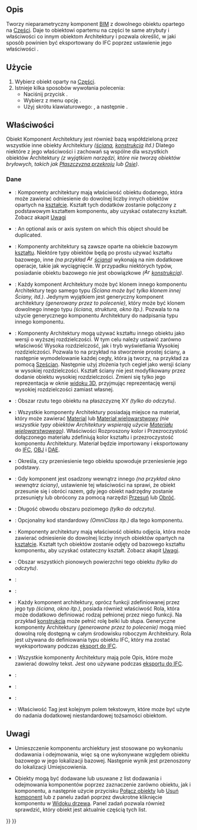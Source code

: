 <languages/>

{{Docnav/pl
|[[BIM_Library/pl|Biblioteka BIM]]
|[[Arch_Reference/pl|Odniesienie]]
|[[BIM_Workbench/pl|środowisko pracy BIM]]
|IconL=BIM_Library.svg
|IconR=Arch_Reference.svg
|IconC=Workbench_BIM.svg
}}

{{GuiCommand/pl
|Name=Arch Component
|Name/pl=Architektura: Komponent‎‏‎
|MenuLocation=3D/BIM → Narzędzia ogólne 3D → Komponent‎‏‎
|Workbenches=[[BIM_Workbench/pl|BIM]]
|Shortcut={{KEY|C}} {{KEY|M}}
}}

<span id="Description"></span>
==Opis==

Tworzy nieparametryczny komponent [[BIM_Workbench/pl|BIM]] z dowolnego obiektu opartego na [[Part_Workbench/pl|Części]]. Daje to obiektowi opartemu na części te same atrybuty i właściwości co innym obiektom Architektury i pozwala określić, w jaki sposób powinien być eksportowany do IFC poprzez ustawienie jego właściwości {{PropertyData|Typ IFC}}.

<span id="Usage"></span>
==Użycie==

# Wybierz obiekt oparty na [[Part_Workbench/pl|Części]].
# Istnieje kilka sposobów wywołania polecenia:
#* Naciśnij przycisk {{Button|[[Image:Arch_Component.svg|16px]] Komponent}}.
#* Wybierz z menu opcję {{MenuCommand|3D/BIM → Narzędzia ogólne 3D → [[Image:Arch_Component.svg|16px]] Komponent}}.
#* Użyj skrótu klawiaturowego: {{KEY|C}}, a następnie {{KEY|M}}.

<span id="Properties"></span>
==Właściwości==

<div class="mw-translate-fuzzy">
Obiekt Komponent Architektury jest również bazą współdzieloną przez wszystkie inne obiekty Architektury ''([[Arch_Wall/pl|ściana]], [[Arch_Structure/pl|konstrukcja]] itd.)'' Dlatego niektóre z jego właściwości i zachowań są wspólne dla wszystkich obiektów Architektury ''(z wyjątkiem narzędzi, które nie tworzą obiektów bryłowych, takich jak [[Arch_SectionPlane/pl|Płaszczyzna przekroju]] lub [[Arch_Axis/pl|Osie]])''.
</div>

<span id="Data"></span>
===Dane===

{{TitleProperty|Komponent}}

* {{PropertyData|Dodatki|LinkList}}: Komponenty architektury mają właściwość obiektu dodanego, która może zawierać odniesienie do dowolnej liczby innych obiektów opartych na [[Part_Workbench/pl|kształcie]]. Kształt tych dodatków zostanie połączony z podstawowym kształtem komponentu, aby uzyskać ostateczny kształt. Zobacz akapit [[#Uwagi|Uwagi]]

* {{PropertyData|Oś|Link}}: An optional axis or axis system on which this object should be duplicated.

* {{PropertyData|Kształt bazowy|Link}}: Komponenty architektury są zawsze oparte na obiekcie bazowym [[Part_Workbench/pl|kształtu]]. Niektóre typy obiektów będą po prostu używać kształtu bazowego, inne ''(na przykład [[Image:Arch_Wall.svg|16px]] [[Arch_Wall/pl|ściana]])'' wykonają na nim dodatkowe operacje, takie jak wyciągnięcie. W przypadku niektórych typów, posiadanie obiektu bazowego nie jest obowiązkowe ''([[Image:Arch_Structure.svg|16px]] [[Arch_Structure/pl|konstrukcja]])''.

<div class="mw-translate-fuzzy">
* {{PropertyData|Klon z|Link}}: Każdy komponent Architektury może być klonem innego komponentu Architektury tego samego typu ''(Ściana może być tylko klonem innej Ściany, itd.)''. Jedynym wyjątkiem jest generyczny komponent architektury ''(generowany przez to polecenie)'', który może być klonem dowolnego innego typu ''(ściana, struktura, okno itp.)''. Pozwala to na użycie generycznego komponentu Architektury do nadpisania typu innego komponentu.
</div>

* {{PropertyData|Wysoka rozdzielczość|Link}}: Komponenty Architektury mogą używać kształtu innego obiektu jako wersji o wyższej rozdzielczości. W tym celu należy ustawić zarówno właściwość Wysoka rozdzielczość, jak i tryb wyświetlania Wysokiej rozdzielczości. Pozwala to na przykład na stworzenie prostej ściany, a następnie wymodelowanie każdej cegły, która ją tworzy, na przykład za pomocą [[Part_Box/pl|Sześcian]]. Następnie użyj złożenia tych cegieł jako wersji ściany w wysokiej rozdzielczości. Kształt ściany nie jest modyfikowany przez dodanie obiektu wysokiej rozdzielczości. Zmieni się tylko jego reprezentacja w oknie [[3D_view/pl|widoku 3D]], przyjmując reprezentację wersji wysokiej rozdzielczości zamiast własnej.

* {{PropertyData|Obszar poziomy|Area}}: Obszar rzutu tego obiektu na płaszczyznę XY ''(tylko do odczytu)''.

* {{PropertyData|Materiał|Link}}: Wszystkie komponenty Architektury posiadają miejsce na materiał, który może zawierać [[Arch SetMaterial/pl|Material]] lub [[Arch_MultiMaterial/pl|Materiał wielowarstwowy]] ''(nie wszystkie typy obiektów Architektury wspierają użycie [[Arch_MultiMaterial/pl|Materiału wielowarstwowego]])''. Właściwości Rozproszony kolor i Przezroczystość dołączonego materiału zdefiniują kolor kształtu i przezroczystość komponentu Architektury. Materiał będzie importowany i eksportowany do [[Arch_IFC/pl|IFC]], [[Arch_OBJ/pl|OBJ]] i [[Arch_DAE/pl|DAE]].

* {{PropertyData|Przesuń bazę|Bool}}: Określa, czy przeniesienie tego obiektu spowoduje przeniesienie jego podstawy.

* {{PropertyData|Przesuń z obiektem nadrzędnym|Bool}}: Gdy komponent jest osadzony wewnątrz innego ''(na przykład okno wewnątrz ściany)'', ustawienie tej właściwości na {{True/pl}} sprawi, że obiekt przesunie się i obróci razem, gdy jego obiekt nadrzędny zostanie przesunięty lub obrócony za pomocą narzędzi [[Draft_Move/pl|Przesuń]] lub [[Draft_Rotate/pl|Obróć]].

* {{PropertyData|Długość obwodu|Length}}: Długość obwodu obszaru poziomego ''(tylko do odczytu)''.

<div class="mw-translate-fuzzy">
* {{PropertyData|Kod standardowy|String}}: Opcjonalny kod standardowy ''(OmniClass itp.)'' dla tego komponentu.
</div>

* {{PropertyData|Odjęcia|LinkList}}: Komponenty architektury mają właściwość obiektu odjęcia, która może zawierać odniesienie do dowolnej liczby innych obiektów opartych na [[Part_Workbench/pl|kształcie]]. Kształt tych obiektów zostanie odjęty od bazowego kształtu komponentu, aby uzyskać ostateczny kształt. Zobacz akapit [[#Uwagi|Uwagi]].

* {{PropertyData|Obszar pionowy|Area}}: Obszar wszystkich pionowych powierzchni tego obiektu ''(tylko do odczytu)''.

{{TitleProperty|IFC}}

* {{PropertyData|Dane IFC|Map|Hidden}}:

* {{PropertyData|Właściwości IFC|Map|Hidden}}:

<div class="mw-translate-fuzzy">
* {{PropertyData|Typ IFC|Enumeration}}: Każdy komponent architektury, oprócz funkcji zdefiniowanej przez jego typ ''(ściana, okno itp.)'', posiada również właściwość Rola, która może dodatkowo definiować rodzaj pełnionej przez niego funkcji. Na przykład [[Arch_Structure/pl|konstrukcja]] może pełnić rolę belki lub słupa. Generyczne komponenty Architektury ''(generowane przez to polecenie)'' mogą mieć dowolną rolę dostępną w całym środowisku roboczym Architektury. Rola jest używana do definiowania typu obiektu IFC, który ma zostać wyeksportowany podczas [[Arch_IFC/pl|eksport do IFC]].
</div>

{{TitleProperty|Atrybuty IFC}}

* {{PropertyData|Opis|String}}: Wszystkie komponenty Architektury mają pole Opis, które może zawierać dowolny tekst. Jest ono używane podczas [[Arch_IFC/pl|eksportu do IFC]].

* {{PropertyData|Id Globalny|String}}:

* {{PropertyData|Typ Obiektu|String}}:

* {{PropertyData|Typ predefiniowany|Enumeration}}:

* {{PropertyData|Tag|Enumeration}}: Właściwość Tag jest kolejnym polem tekstowym, które może być użyte do nadania dodatkowej niestandardowej tożsamości obiektom.

<span id="Notes"></span>
==Uwagi==

* Umieszczenie komponentu archiektury jest stosowane po wykonaniu dodawania i odejmowania, więc są one wykonywane względem obiektu bazowego w jego lokalizacji bazowej. Następnie wynik jest przenoszony do lokalizacji Umiejscowienia.

* Obiekty mogą być dodawane lub usuwane z list dodawania i odejmowania komponentów poprzez zaznaczenie zarówno obiektu, jak i komponentu, a następnie użycie przycisku [[Arch_Add/pl|Połącz obiekty]] lub  [[Arch_Remove/pl|Usuń komponent]] lub z panelu zadań poprzez dwukrotne kliknięcie komponentu w [[Tree_view/pl|Widoku drzewa]]. Panel zadań pozwala również sprawdzić, który obiekt jest aktualnie częścią tych list.


{{Docnav/pl
|[[BIM_Library/pl|Biblioteka BIM]]
|[[Arch_Reference/pl|Odniesienie]]
|[[BIM_Workbench/pl|środowisko pracy BIM]]
|IconL=BIM_Library.svg
|IconR=Arch_Reference.svg
|IconC=Workbench_BIM.svg
}}

{{BIM_Tools_navi{{#translation:}}}}
{{Userdocnavi{{#translation:}}}}